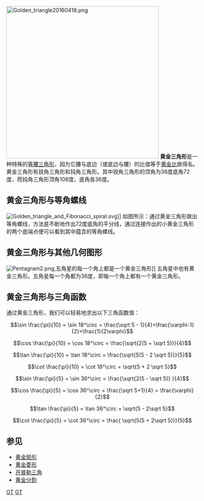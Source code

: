 {{unreferenced|time=2011-05-07T09:59:24+00:00}}
[[File:Golden_triangle20160418.png|400px]]
'''黄金三角形'''是一种特殊的[[等腰三角形|等腰三角形]]，因为它腰与底边（或底边与腰）的比值等于[[黄金比|黄金比]]故得名。黄金三角形有锐角三角形和钝角三角形。其中锐角三角形的顶角为36度底角72度，而钝角三角形顶角108度，底角各36度。

==黄金三角形与等角螺线==
[[Image:Golden_triangle_and_Fibonacci_spiral.svg|right]]]]
如图所示：通过黄金三角形做出等角螺线，方法是不断地作出72度底角的平分线，通过连接作出的小黄金三角形的两个底端点便可以看到其中蕴含的等角螺线。
==黄金三角形与其他几何图形==
[[Image:Pentagram2.png|left]],五角星的每一个角上都是一个黄金三角形]]
五角星中也有黄金三角形。五角星每一个角都为36度，即每一个角上都有一个黄金三角形。

==黄金三角形与三角函数==
通过黄金三角形，我们可以轻易地求出以下三角函数值：
:<math>\sin \frac{\pi}{10} = \sin 18^\circ = \frac{\sqrt 5 - 1}{4}=\frac{\varphi-1}{2}=\frac{1}{2\varphi}</math>

:<math>\cos \frac{\pi}{10} = \cos 18^\circ = \frac{\sqrt{2(5 + \sqrt 5)}}{4} </math>

:<math>\tan \frac{\pi}{10} = \tan 18^\circ = \frac{\sqrt{5(5 - 2 \sqrt 5)}}{5} </math>

:<math>\cot \frac{\pi}{10} = \cot 18^\circ = \sqrt{5 + 2 \sqrt 5} </math>

:<math>\sin \frac{\pi}{5} = \sin 36^\circ = \frac{\sqrt{2(5 - \sqrt 5)} }{4}</math>

:<math>\cos \frac{\pi}{5} = \cos 36^\circ = \frac{\sqrt 5+1}{4} = \frac{\varphi}{2}</math>

:<math>\tan \frac{\pi}{5} = \tan 36^\circ =  \sqrt{5 - 2\sqrt 5} </math>

:<math>\cot \frac{\pi}{5} = \cot 36^\circ = \frac{ \sqrt{5(5 + 2\sqrt 5)}}{5} </math>

==参见==
*[[黄金矩形|黄金矩形]]
*[[黄金菱形|黄金菱形]]
*[[开普勒三角|开普勒三角]]
*[[黄金分割|黄金分割]]

[[Category:黄金比例|GT]]
[[Category:三角形|GT]]